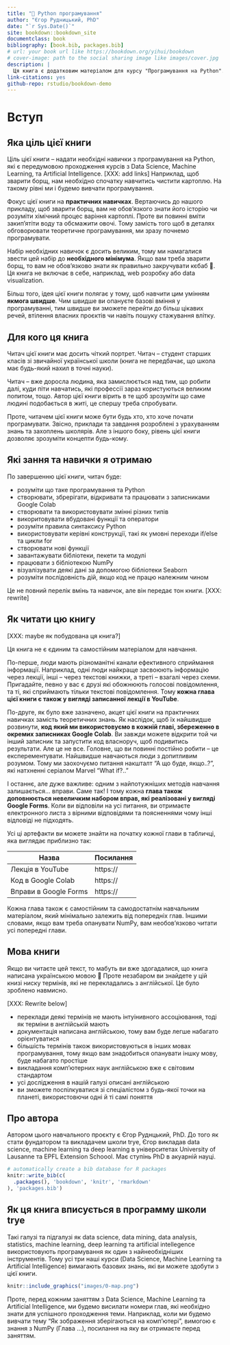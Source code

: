 ```yaml
--- 
title: "🐍 Python програмування"
author: "Єгор Рудницький, PhD"
date: "`r Sys.Date()`"
site: bookdown::bookdown_site
documentclass: book
bibliography: [book.bib, packages.bib]
# url: your book url like https://bookdown.org/yihui/bookdown
# cover-image: path to the social sharing image like images/cover.jpg
description: |
  Ця книга є додатковим матеріалом для курсу "Програмування на Python". 
link-citations: yes
github-repo: rstudio/bookdown-demo
---
```


# Вступ {-} 

## Яка ціль цієї книги {-} 

Ціль цієї книги -- надати необхідні навички з програмування на Python, які є передумовою проходження курсів з Data Science, Machine Learning, та Artificial Intelligence. [XXX: add links] Наприклад, щоб зварити борщ, нам необхідно спочатку навчитись чистити картоплю. На такому рівні ми і будемо вивчати програмування.

Фокус цієї книги на **практичних навичках**. Вертаючись до нашого прикладу, щоб зварити борщ, вам не обов'язкого знати його історію чи розуміти хімічний процес варіння картоплі. Проте ви повинні вміти закип'ятіти воду та обсмажити овочі. Тому замість того щоб в деталях обговорювати теоретичне програмування, ми зразу почнемо програмувати. 

Набір необхідних навичок є досить великим, тому ми намагалися звести цей набір до **необхідного мінімума**. Якщо вам треба зварити борщ, то вам не обов'язково знати як правильно закручувати кєбаб 🌯. Ця книга не включає в себе, наприклад, web розробку або data visualization. 

Більш того, ідея цієї книги полягає у тому, щоб навчити цим умінням **якмога швидше**. Чим швидше ви опануєте базові вміння у програмуванні, тим швидше ви зможете перейти до більш цікавих речей, втілення власних проєктів чи навіть пошуку стажування влітку.

## Для кого ця книга {-} 

Читач цієї книги має досить чіткий портрет. Читач -- студент старших класів зі звичайної української школи (книга не передбачає, що школа має будь-який нахил в точні науки). 

Читач -- вже доросла людина, яка замислюється над тим, що робити далі, куди піти навчатись, які профессії зараз користуються великим попитом, тощо. Автор цієї книги вірить в те щоб зрозуміти що саме людині подобається в житі, це спершу треба спробувати. 

Проте, читачем цієї книги може бути будь хто, хто хоче почати програмувати. Звісно, приклади та завдання розроблені з урахуванням знань та захоплень школярів. Але з іншого боку, рівень цієї книги дозволяє зрозуміти концепти будь-кому. 

## Які зання та навички я отримаю {-}

По завершенню цієї книги, читач буде: 

- розуміти що таке програмування та Python
- створювати, збрерігати, відкривати та працювати з записниками Google Colab
- створювати та використовувати змінні різних типів 
- викоритовувати вбудовані функції та оператори
- розуміти правила синтаксису Python 
- використовувати керівні конструкції, такі як умовні переходи if/else та цикли for
- створювати нові функції
- завантажувати бібліотеки, пекети та модулі
- працювати з бібліотекою NumPy
- візуалізувати деякі дані за допомогою бібліотеки Seaborn
- розуміти послідовність дій, якщо код не працю належним чином

Це не повний перелік вмінь та навичок, але він передає тон книги. [XXX: rewrite]

## Як читати цю книгу {-}

[XXX: maybe як побудована ця книга?]

Ця книга не є єдиним та самостійним матеріалом для навчання.

По-перше, люди мають різноманітні канали ефективного сприймання інформації. Наприклад, одні люди найкраще засвоюють інформацію через лекції, інші -- через текстові книжки, а треті -- взагалі через схеми. Пригадайте, певно у вас є друзі які обожнюють голосові повідомлення, та ті, які сприймають тільки текстові повідомлення. Тому **кожна глава цієї книги є також у вигляді записанної лекції в YouTube**.

По-друге, як було вже зазначено, акцет цієї книги на практичних навичках замість теоретичних знань. 
Як наслідок, щоб їх найшвидше розвинути, **код який ми використовуємо в кожній главі, збереженно в окремих записниках Google Colab**. Ви завжди можете відкрити той чи інший записник та запустити код власноруч, щоб подивитись результати. Але це не все. Головне, що ви повинні постійно робити -- це експерементувати. Найшвидше навчаються люди з допитливим розумом. Тому ми заохочуємо питання накшталт "А що буде, якщо..?", які натхненні серіалом Marvel "What if?.."

І останнє, але дуже важливе: одним з найпотужніших методів навчання залишається... вправи. Саме так! І тому кожна **глава також доповнюється невеличким набором вправ, які реалізовані у вигляді Google Forms**. Коли ви відповіли на усі питання, ви отримаєте електронного листа з вірними відповідями та поясненнями чому інші відповіді не підходять.

Усі ці артефакти ви можете знайти на початку кожної глави в табличці, яка виглядає приблизно так: 

| Назва                 | Посилання |
|-----------------------|-----------|
| Лекція в YouTube      | https://  |
| Код в Google Colab    | https://  |
| Вправи в Google Forms | https://  |

Кожна глава також є самостійним та самодостатнім навчальним матеріалом, який мінімально залежить від попередніх глав. Іншими словами, якщо вам треба опанувати NumPy, вам необов'язково читати усі попередні глави. 

## Мова книги {-} 

Якщо ви читаєте цей текст, то мабуть ви вже здогадалися, що книга написана українською мовою 🙂 Проте незабаром ви знайдете у цій книзі ниску термінів, які не перекладались з англійської. Це було зроблено навмисно. 

[XXX: Rewrite below]

- переклади деякі термінів не мають інтуінивного ассоціювання, тоді як терміни в англійській мають
- документація написана англійською, тому вам буде легше набагато орієнтуватися
- більшість термінів також використовуються в інших мовах програмування, тому якщо вам знадобиться опанувати іншку мову, буде набагато простіше
- викладання комп'ютерних наук англійською вже є світовим стандартом
- усі дослідження в нашій галузі описані англійською
- ви зможете поспілкуватися зі спеціалістом з будь-якої точки на планеті, використовючи одні й ті самі поняття

## Про автора {-} 

Автором цього навчального проєкту є Єгор Руднцький, PhD. До того як стати фундатором та викладачем школи trye, Єгор викладав data science, machine learning та deep learning в університетах University of Lausanne та EPFL Extension Schoool. Має ступінь PhD в акуарній науці.

```r
# automatically create a bib database for R packages
knitr::write_bib(c(
  .packages(), 'bookdown', 'knitr', 'rmarkdown'
), 'packages.bib')
```

## Як ця книга вписується в программу школи trye {-}

Такі галузі та підгалузі як data science, data mining, data analysis, statistics, machine learning, deep learning та artificial intellegence використовують програмування як один з найнеобхідніших інструментів. Тому усі три наші курси (Data Science, Machine Learning та Artificial Intelligence) вимагають базових знань, які ви можете здобути з цієї книги. 

```r
knitr::include_graphics("images/0-map.png")
```

Проте, перед кожним заняттям з Data Science, Machine Learning та Artificial Intelligence, ми будемо висилати номери глав, які необхідно знати для успішного проходження теми. Наприклад, коли ми будемо вивчати тему "Як зображення зберігаються на комп'ютері", вимогою є знання з NumPy (Глава ...), посилання на яку ви отримаєте перед заняттям. 
